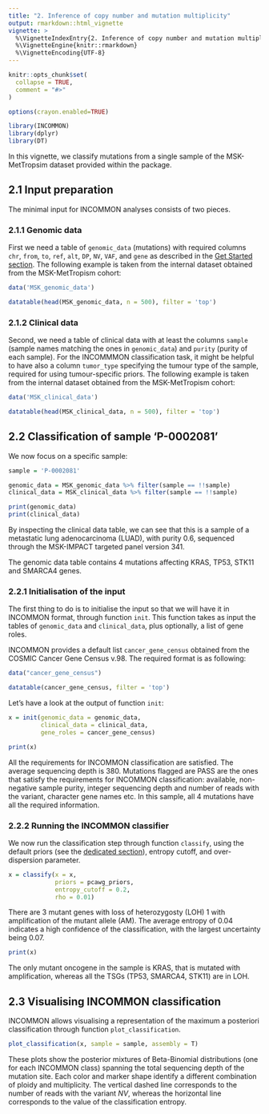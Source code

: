 ```yaml
---
title: "2. Inference of copy number and mutation multiplicity"
output: rmarkdown::html_vignette
vignette: >
  %\VignetteIndexEntry{2. Inference of copy number and mutation multiplicity}
  %\VignetteEngine{knitr::rmarkdown}
  %\VignetteEncoding{UTF-8}
---
```


```r
knitr::opts_chunk$set(
  collapse = TRUE,
  comment = "#>"
)

options(crayon.enabled=TRUE)
```

```r
library(INCOMMON)
library(dplyr)
library(DT)
```

In this vignette, we classify mutations from a single sample of the MSK-MetTropsim dataset 
provided within the package.

## 2.1 Input preparation

The minimal input for INCOMMON analyses consists of two pieces.

### 2.1.1 Genomic data

First we need a table
of `genomic_data` (mutations) with required columns `chr`, `from`, `to`, `ref`, `alt`,
`DP`, `NV`, `VAF`, and `gene` as described in the [Get Started section](INCOMMON.html).
The following example is taken from the internal dataset obtained from the MSK-MetTropism
cohort:


```r
data('MSK_genomic_data')

datatable(head(MSK_genomic_data, n = 500), filter = 'top')
```

### 2.1.2 Clinical data

Second, we need a table of clinical data with at least the columns  `sample` (sample names matching the ones in `genomic_data`) and `purity` (purity of each sample).
For the INCOMMMON classification task, it might be helpful to have also 
a column `tumor_type` specifying the tumour type of the sample, required
for using tumour-specific priors. The following example is taken from the internal dataset obtained from the MSK-MetTropism
cohort:

```r
data('MSK_clinical_data')

datatable(head(MSK_clinical_data, n = 500), filter = 'top')
```

## 2.2 Classification of sample 'P-0002081'

We now focus on a specific sample:

```r
sample = 'P-0002081'

genomic_data = MSK_genomic_data %>% filter(sample == !!sample)
clinical_data = MSK_clinical_data %>% filter(sample == !!sample)

print(genomic_data)
print(clinical_data)
```

By inspecting the clinical data table, we can see that this is a sample of a metastatic lung adenocarcinoma (LUAD), with purity 0.6, sequenced through the MSK-IMPACT targeted panel version 341.

The genomic data table contains 4 mutations affecting KRAS, TP53, STK11 and SMARCA4 genes.

### 2.2.1 Initialisation of the input

The first thing to do is to initialise the input so that we will have it in INCOMMON format, through function `init`. This function takes as input the tables of `genomic_data` and
`clinical_data`, plus optionally, a list of gene roles.

INCOMMON provides a default list `cancer_gene_census` obtained from the COSMIC Cancer Gene Census v.98. The required format is as following:

```r
data("cancer_gene_census")

datatable(cancer_gene_census, filter = 'top')
```

Let's have a look at the output of function `init`:

```r
x = init(genomic_data = genomic_data, 
         clinical_data = clinical_data, 
         gene_roles = cancer_gene_census)

print(x)
```

All the requirements for INCOMMON classification are satisfied. The average sequencing
depth is 380. Mutations flagged are PASS are the ones that satisfy the requirements
for INCOMMON classification: available, non-negative sample purity, integer sequencing 
depth and number of reads with the variant, character gene names etc. In this sample,
all 4 mutations have all the required information.

### 2.2.2 Running the INCOMMON classifier

We now run the classification step through function `classify`, using the default
priors (see the [dedicated section](a1_pcawg_priors.html)), entropy cutoff, and
over-dispersion parameter. 

```r
x = classify(x = x, 
             priors = pcawg_priors, 
             entropy_cutoff = 0.2,
             rho = 0.01)
```
There are 3 mutant genes with loss of heterozygosty (LOH) 1 with amplification of the mutant allele (AM). The average entropy of 0.04 indicates a high confidence of the classification, with the largest uncertainty being 0.07.

```r
print(x)
```

The only mutant oncogene in the sample is KRAS, that is mutated with amplification,
whereas all the TSGs (TP53, SMARCA4, STK11) are in LOH.

## 2.3 Visualising INCOMMON classification 

INCOMMON allows visualising a representation of the maximum a posteriori
classification through function `plot_classification`.

```r
plot_classification(x, sample = sample, assembly = T)
```

These plots show the posterior mixtures of Beta-Binomial distributions (one for each INCOMMON
class) spanning the total sequencing depth of the mutation site. Each color and marker shape identify a different combination of ploidy and multiplicity. The vertical dashed line corresponds to the number of reads with the variant $NV$, whereas the horizontal line corresponds to the value of the classification entropy. 
